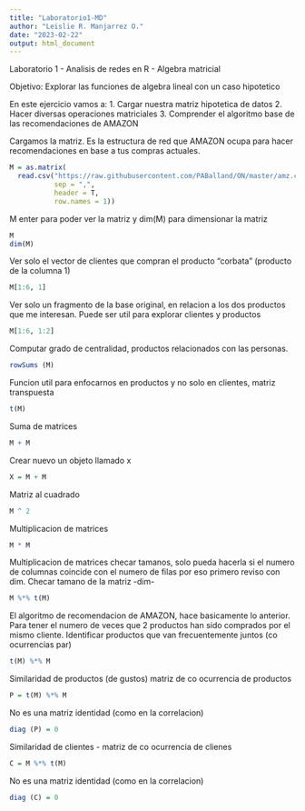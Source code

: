```yaml
---
title: "Laboratorio1-MD"
author: "Leislie R. Manjarrez O."
date: "2023-02-22"
output: html_document
---
```

Laboratorio 1 - Analisis de redes en R - Algebra matricial

Objetivo: Explorar las funciones de algebra lineal con un caso hipotetico

En este ejercicio vamos a:
1. Cargar nuestra matriz hipotetica de datos
2. Hacer diversas operaciones matriciales
3. Comprender el algoritmo base de las recomendaciones de AMAZON

Cargamos la matriz. Es la estructura de red que AMAZON ocupa para hacer recomendaciones en base a tus compras actuales.
```r
M = as.matrix(
  read.csv("https://raw.githubusercontent.com/PABalland/ON/master/amz.csv" , 
           sep = ",", 
           header = T, 
           row.names = 1))
```

M enter para poder ver la matriz y dim(M) para dimensionar la matriz
```r
M
dim(M)
```

Ver solo el vector de clientes que compran el producto "corbata" (producto de la columna 1)
```r
M[1:6, 1]
```

Ver solo un fragmento de la base original, en relacion a los dos productos que me interesan. Puede ser util para explorar clientes y productos
```r
M[1:6, 1:2]
```

Computar grado de centralidad, productos relacionados con las personas.
```r
rowSums (M)
```

Funcion util para enfocarnos en productos y no solo en clientes, matriz transpuesta
```r
t(M)
```

Suma de matrices
```r
M + M
```

Crear nuevo un objeto llamado x
```r
X = M + M
```

Matriz al cuadrado
```r
M ^ 2 
```

Multiplicacion de matrices
```r
M * M
```

Multiplicacion de matrices checar tamanos, solo pueda hacerla si el numero de columnas coincide con el numero de filas por eso primero reviso con dim. Checar tamano de la matriz -dim-
```r
M %*% t(M)
```

El algoritmo de recomendacion de AMAZON, hace basicamente lo anterior. Para tener el numero de veces que 2 productos han sido comprados por el mismo cliente. Identificar productos que van frecuentemente juntos (co ocurrencias par)
```r
t(M) %*% M
```

Similaridad de productos (de gustos) matriz de co ocurrencia de productos
```r
P = t(M) %*% M
```

No es una matriz identidad (como en la correlacion)
```r
diag (P) = 0
```

Similaridad de clientes - matriz de co ocurrencia de clienes
```r
C = M %*% t(M)
```

No es una matriz identidad (como en la correlacion)
```r
diag (C) = 0
```
